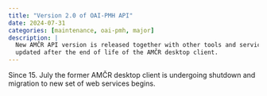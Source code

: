 ```yaml
---
title: "Version 2.0 of OAI-PMH API"
date: 2024-07-31
categories: [maintenance, oai-pmh, major]
description: |
  New AMČR API version is released together with other tools and services 
  updated after the end of life of the AMČR desktop client. 
---
```


Since 15. July the former AMČR desktop client is undergoing shutdown and migration to new 
set of web services begins.
